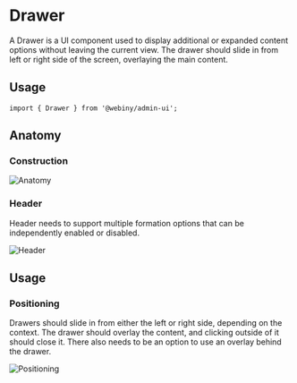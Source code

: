 

<Meta of={DrawerStories} />

# Drawer

A Drawer is a UI component  used to display additional or expanded content options without leaving the current view. The drawer should slide in from left or right side of the screen, overlaying the main content.

<Canvas of={DrawerStories.Default} />

## Usage

```
import { Drawer } from '@webiny/admin-ui';
```

## Anatomy

### Construction
<img src="/images/storybook/drawer/anatomy.png" alt="Anatomy"/>

### Header

Header needs to support multiple formation options that can be independently enabled or disabled.

<img src="/images/storybook/drawer/header.png" alt="Header"/>

## Usage

### Positioning

Drawers should slide in from either the left or right side, depending on the context. The drawer should overlay the content, and clicking outside of it should close it. There also needs to be an option to use an overlay behind the drawer.

<img src="/images/storybook/drawer/positioning.png" alt="Positioning"/>
